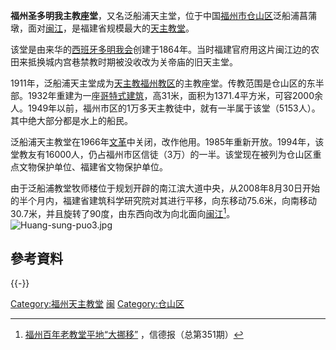 {{文物保护单位
| 级别 = 省级
| 省区市 = 福建省
| 名称 = 泛船浦天主教堂
| 图片 = [[File:Huang-sung-puo2.jpg|250px]]
| 时代 = [[中華民國|民国]]
| 分类 = 近现代重要史迹及代表性建筑
| 编号 = 4-40
| 所在 = [[福州市|福州市]][[仓山区|仓山区]]
| 坐标 = {{Coord|26.05116|N|119.32010|E|display=title,inline}}
| 登录 = 1996年
}}
'''福州圣多明我主教座堂'''，又名泛船浦天主堂，位于中国[[福州市|福州市]][[仓山区|仓山区]]泛船浦菖蒲墩，面对[[闽江|闽江]]，是福建省规模最大的[[天主教堂|天主教堂]]。

该堂是由来华的[[西班牙|西班牙]][[多明我会|多明我会]]创建于1864年。当时福建官府用这片闽江边的农田来抵换城内宫巷禁教时期被没收改为关帝庙的旧天主堂。

1911年，泛船浦天主堂成为[[天主教福州教区|天主教福州教区]]的主教座堂。传教范围是仓山区的东半部。1932年重建为一座[[哥特式建筑|哥特式建筑]]，高31米，面积为1371.4平方米，可容2000余人。1949年以前，福州市区的1万多天主教徒中，就有一半属于该堂（5153人）。其中绝大部分都是水上的船民。

泛船浦天主教堂在1966年[[文革|文革]]中关闭，改作他用。1985年重新开放。1994年，该堂教友有16000人，仍占福州市区信徒（3万）的一半。该堂现在被列为仓山区重点文物保护单位、福建省文物保护单位。
 
由于泛船浦教堂牧师楼位于规划开辟的南江滨大道中央，从2008年8月30日开始的半个月内，福建省建筑科学研究院对其进行平移，向东移动75.6米，向南移动30.7米，并且旋转了90度，由东西向改为向北面向[[闽江|闽江]]<ref>[http://www.chinacatholic.org/XindeNews.asp?Id=10742 福州百年老教堂平地“大挪移”] {{webarchive|url=https://web.archive.org/web/20081014063806/http://www.chinacatholic.org/XindeNews.asp?Id=10742 |date=2008-10-14 }}，信德报（总第351期）</ref>。 
[[File:Huang-sung-puo3.jpg|thumb]]

==參考資料==

<div class="references-small">
<references />
</div>

{{-}}
{{福州}}
{{福州教堂}}
{{福州市境内的福建省文物保护单位}}

[[Category:福州天主教堂|Category:福州天主教堂]]
[[Category:中国天主教主教座堂|闽]]
[[Category:仓山区|Category:仓山区]]